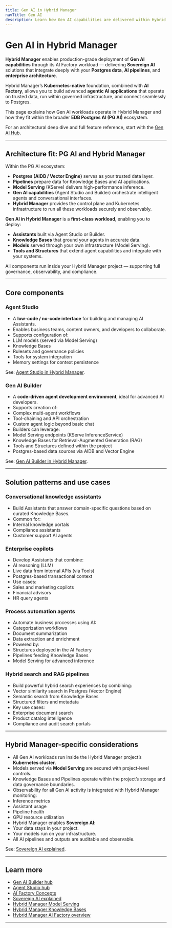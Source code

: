 ```yaml
---
title: Gen AI in Hybrid Manager
navTitle: Gen AI
description: Learn how Gen AI capabilities are delivered within Hybrid Manager (HCP AI Factory workload), including Agent Studio, Builder, and the broader PG AI architecture.
---
```


# Gen AI in Hybrid Manager

**Hybrid Manager** enables production-grade deployment of **Gen AI capabilities** through its AI Factory workload — delivering **Sovereign AI** solutions that integrate deeply with your **Postgres data**, **AI pipelines**, and **enterprise architecture**.

Hybrid Manager’s **Kubernetes-native** foundation, combined with **AI Factory**, allows you to build advanced **agentic AI applications** that operate on trusted data, run within governed infrastructure, and connect seamlessly to Postgres.

This page explains how Gen AI workloads operate in Hybrid Manager and how they fit within the broader **EDB Postgres AI (PG AI)** ecosystem.

For an architectural deep dive and full feature reference, start with the [Gen AI Hub](/ai-factory/gen-ai).

---

## Architecture fit: PG AI and Hybrid Manager

Within the PG AI ecosystem:

- **Postgres (AIDB / Vector Engine)** serves as your trusted data layer.
- **Pipelines** prepare data for Knowledge Bases and AI applications.
- **Model Serving** (KServe) delivers high-performance inference.
- **Gen AI capabilities** (Agent Studio and Builder) orchestrate intelligent agents and conversational interfaces.
- **Hybrid Manager** provides the control plane and Kubernetes infrastructure to run all these workloads securely and observably.

**Gen AI in Hybrid Manager** is a **first-class workload**, enabling you to deploy:

- **Assistants** built via Agent Studio or Builder.
- **Knowledge Bases** that ground your agents in accurate data.
- **Models** served through your own infrastructure (Model Serving).
- **Tools and Structures** that extend agent capabilities and integrate with your systems.

All components run inside your Hybrid Manager project — supporting full governance, observability, and compliance.

---

## Core components

### Agent Studio

- A **low-code / no-code interface** for building and managing AI Assistants.
- Enables business teams, content owners, and developers to collaborate.
- Supports configuration of:
- LLM models (served via Model Serving)
- Knowledge Bases
- Rulesets and governance policies
- Tools for system integration
- Memory settings for context persistence

See: [Agent Studio in Hybrid Manager](./agent-studio).

### Gen AI Builder

- A **code-driven agent development environment**, ideal for advanced AI developers.
- Supports creation of:
- Complex multi-agent workflows
- Tool-chaining and API orchestration
- Custom agent logic beyond basic chat
- Builders can leverage:
- Model Serving endpoints (KServe InferenceService)
- Knowledge Bases for Retrieval-Augmented Generation (RAG)
- Tools and Structures defined within the project
- Postgres-based data sources via AIDB and Vector Engine

See: [Gen AI Builder in Hybrid Manager](./builder).

---

## Solution patterns and use cases

### Conversational knowledge assistants

- Build Assistants that answer domain-specific questions based on curated Knowledge Bases.
- Common for:
- Internal knowledge portals
- Compliance assistants
- Customer support AI agents

### Enterprise copilots

- Develop Assistants that combine:
- AI reasoning (LLM)
- Live data from internal APIs (via Tools)
- Postgres-based transactional context
- Use cases:
- Sales and marketing copilots
- Financial advisors
- HR query agents

### Process automation agents

- Automate business processes using AI:
- Categorization workflows
- Document summarization
- Data extraction and enrichment
- Powered by:
- Structures deployed in the AI Factory
- Pipelines feeding Knowledge Bases
- Model Serving for advanced inference

### Hybrid search and RAG pipelines

- Build powerful hybrid search experiences by combining:
- Vector similarity search in Postgres (Vector Engine)
- Semantic search from Knowledge Bases
- Structured filters and metadata
- Key use cases:
- Enterprise document search
- Product catalog intelligence
- Compliance and audit search portals

---

## Hybrid Manager-specific considerations

- All Gen AI workloads run inside the Hybrid Manager project’s **Kubernetes cluster**.
- Models served via **Model Serving** are secured with project-level controls.
- Knowledge Bases and Pipelines operate within the project’s storage and data governance boundaries.
- Observability for all Gen AI activity is integrated with Hybrid Manager monitoring:
- Inference metrics
- Assistant usage
- Pipeline health
- GPU resource utilization
- Hybrid Manager enables **Sovereign AI**:
- Your data stays in your project.
- Your models run on your infrastructure.
- All AI pipelines and outputs are auditable and observable.

See: [Sovereign AI explained](/ai-factory/learn/explained/sovereign-ai).

---

## Learn more

- [Gen AI Builder hub](/ai-factory/gen-ai/builder)
- [Agent Studio hub](/ai-factory/gen-ai/agent-studio)
- [AI Factory Concepts](/ai-factory/learn/explained/ai-factory-concepts)
- [Sovereign AI explained](/ai-factory/learn/explained/sovereign-ai)
- [Hybrid Manager Model Serving](../model/serving)
- [Hybrid Manager Knowledge Bases](../pipeline/knowledge-base)
- [Hybrid Manager AI Factory overview](../index)

---

